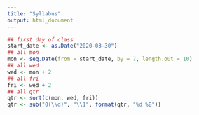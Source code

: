```yaml
---
title: "Syllabus"
output: html_document
---
```


```r
## first day of class
start_date <- as.Date("2020-03-30")
## all mon
mon <- seq.Date(from = start_date, by = 7, length.out = 10)
## all wed
wed <- mon + 2
## all fri
fri <- wed + 2
## all qtr
qtr <- sort(c(mon, wed, fri))
qtr <- sub("0(\\d)", "\\1", format(qtr, "%d %B"))
```


